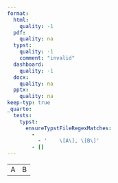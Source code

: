 ```yaml
---
format:
  html:
    quality: -1
  pdf:
    quality: na
  typst:
    quality: -1
    comment: "invalid"
  dashboard:
    quality: -1
  docx:
    quality: na
  pptx:
    quality: na
keep-typ: true
_quarto:
  tests:
    typst:
      ensureTypstFileRegexMatches:
        -
          - '    \[A\], \[B\]'
        - []
---
```


```{=html}
<table>
    <tr><td style="border-width: 1.5rpx">A</td><td>B</td></tr>
</table>
```

